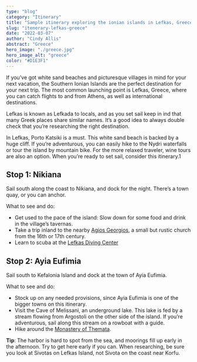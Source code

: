 ```yaml
---
type: "blog"
category: "Itinerary"
title: "Sample itinerary exploring the ionian islands in Lefkas, Greece"
slug: "itenerary-lefkas-greece"
date: "2022-03-07"
author: "Cindy Allis"
abstract: "Greece"
hero_image: "./greece.jpg"
hero_image_alt: "greece"
color: "#D1E3F1"
---
```

If you’ve got white sand beaches and picturesque villages in mind for your next vacation, the Southern Ionian Islands are the perfect destination for your next trip. The most common launching point is Lefkas, Greece, where you can catch flights to and from Athens, as well as international destinations. 

Lefkas is known as Lefkada to locals, and as you set sail keep in ind that many Greek places share similar names. It’s a good idea to always double check that you’re researching the right destination.

In Lefkas, Porto Katsiki is a must. This white sand beach is backed by a huge cliff. If you’re adventurous, you can easily hike to the Nydri waterfalls or tour the island by mountain bike. For the more relaxed traveler, wine tours are also an option. When you’re ready to set sail, consider this itinerary.1 

## Stop 1: Nikiana

Sail south along the coast to Nikiana, and dock for the night. There’s a town quay, or you can anchor.

What to see and do:
* Get used to the pace of the island: Slow down for some food and drink in the village’s tavernas.
* Take a trip inland to the nearby [Agios Georgios](http://www.wondergreece.gr/v1/en/Regions/Lefkada/Culture/Churches_Monasteries/6613-Monastery_of_Agios_Georgios), a small but rustic church from the 16th or 17th century.
* Learn to scuba at the [Lefkas Diving Center](http://www.lefkasdivingcenter.gr/)


## Stop 2: Ayia Eufimia

Sail south to Kefalonia Island and dock at the town of Ayia Eufimia.

What to see and do:
* Stock up on any needed provisions, since Ayia Eufimia is one of the bigger towns on this itinerary.
* Visit the Cave of Melissani, an underground lake. This lake is fed by a stream flowing from Argostoli on the other side of the island. If you’re adventurous, sail along this stream on a rowboat with a guide.
* Hike around the [Monastery of Themata](https://www.greeka.com/ionian/kefalonia/sightseeing/monastery-themata/).

**Tip**: The harbor is hard to spot from the sea, and moorings fill up early in the afternoon. Try to get here early if you can. When researching, be sure you look at Sivotas on Lefkas Island, not Sivota on the coast near Korfu.
